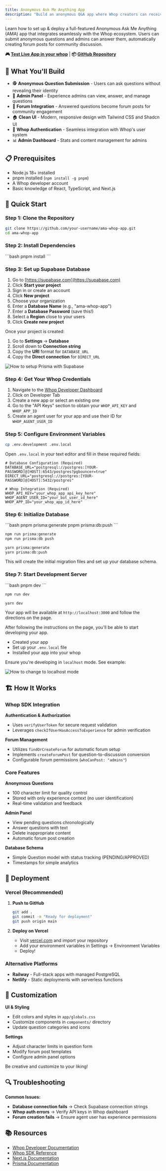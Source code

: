 ```yaml
---
title: Anonymous Ask Me Anything App
description: "Build an anonymous Q&A app where Whop creators can receive anonymous questions from their community members."
---
```


Learn how to set up & deploy a full-featured Anonymous Ask Me Anything (AMA) app that integrates seamlessly with the Whop ecosystem. Users can submit anonymous questions and admins can answer them, automatically creating forum posts for community discussion.

**🎮 [Test Live App in your whop](https://whop.com/apps/app_lAgURr4dDAesot/install/)** | **📦 [GitHub Repository](https://github.com/Yohanan-Negash/ama-whop-app)**

## 🎯 What You'll Build

- 🕵️ **Anonymous Question Submission** - Users can ask questions without revealing their identity
- 👑 **Admin Panel** - Experience admins can view, answer, and manage questions
- 📝 **Forum Integration** - Answered questions become forum posts for community engagement
- 🏠 **Clean UI** - Modern, responsive design with Tailwind CSS and Shadcn UI
- 🔐 **Whop Authentication** - Seamless integration with Whop's user system
- 📊 **Admin Dashboard** - Stats and content management for admins

## 📋 Prerequisites

- Node.js 18+ installed
- pnpm installed (`npm install -g pnpm`)
- A Whop developer account
- Basic knowledge of React, TypeScript, and Next.js

## 🚀 Quick Start

### Step 1: Clone the Repository

```bash
git clone https://github.com/your-username/ama-whop-app.git
cd ama-whop-app
```

### Step 2: Install Dependencies

<CodeGroup>
```bash
pnpm install
```
</CodeGroup>

### Step 3: Set up Supabase Database

1. Go to [https://supabase.com](https://supabase.com)
2. Click **Start your project**
3. Sign in or create an account
4. Click **New project**
5. Choose your organization
6. Enter a **Database Name** (e.g., "ama-whop-app")
7. Enter a **Database Password** (save this!)
8. Select a **Region** close to your users
9. Click **Create new project**

Once your project is created:
1. Go to **Settings** → **Database**
2. Scroll down to **Connection string**
3. Copy the **URI** format for `DATABASE_URL`
4. Copy the **Direct connection** for `DIRECT_URL`

<Frame>
  <img
    src="/how-to-videos/prisma-setup.gif"
    alt="How to setup Prisma with Supabase"
  />
</Frame>

### Step 4: Get Your Whop Credentials

1. Navigate to the [Whop Developer Dashboard](https://whop.com/dashboard)
2. Click on Developer Tab
3. Create a new app or select an existing one
4. Go to the "API Keys" section to obtain your `WHOP_API_KEY` and `WHOP_APP_ID`
5. Create an agent user for your app and use their ID for `WHOP_AGENT_USER_ID`

### Step 5: Configure Environment Variables

```bash
cp .env.development .env.local
```

Open `.env.local` in your text editor and fill in these required fields:

```env
# Database Configuration (Required)
DATABASE_URL="postgresql://postgres:[YOUR-PASSWORD]@[HOST]:6543/postgres?pgbouncer=true"
DIRECT_URL="postgresql://postgres:[YOUR-PASSWORD]@[HOST]:5432/postgres"

# Whop Integration (Required)
WHOP_API_KEY="your_whop_app_api_key_here"
WHOP_AGENT_USER_ID="your_bot_user_id_here"
WHOP_APP_ID="your_whop_app_id_here"
```

### Step 6: Initialize Database
<CodeGroup>
```bash
pnpm prisma:generate
pnpm prisma:db:push
```

```bash npm
npm run prisma:generate
npm run prisma:db push
```

```bash yarn
yarn prisma:generate
yarn prisma:db:push
```
</CodeGroup>


This will create the initial migration files and set up your database schema.

### Step 7: Start Development Server

<CodeGroup>
```bash
pnpm dev
```

```bash npm
npm run dev
```

```bash yarn
yarn dev
```
</CodeGroup>


Your app will be available at `http://localhost:3000` and follow the directions on the page.

After following the instructions on the page, you'll be able to start developing your app. 

- Created your app
- Set up your `.env.local` file
- Installed your app into your whop

Ensure you're developing in `localhost` mode. See example:

<Frame>
  <img
    src="/how-to-videos/change-to-localhost-mode.gif"
    alt="How to change to localhost mode"
  />
</Frame>

## 🏗️ How It Works

### Whop SDK Integration

**Authentication & Authorization**
- Uses `verifyUserToken` for secure request validation
- Leverages `checkIfUserHasAccessToExperience` for admin verification

**Forum Management**
- Utilizes `findOrCreateForum` for automatic forum setup
- Implements `createForumPost` for question-to-discussion conversion
- Configurable forum permissions (`whoCanPost: "admins"`)

### Core Features

**Anonymous Questions**
- 100 character limit for quality control
- Stored with only experience context (no user identification)
- Real-time validation and feedback

**Admin Panel**
- View pending questions chronologically
- Answer questions with text
- Delete inappropriate content
- Automatic forum post creation

**Database Schema**
- Simple Question model with status tracking (PENDING/APPROVED)
- Timestamps for simple analytics

## 🚀 Deployment

### Vercel (Recommended)

1. **Push to GitHub**
   ```bash
   git add .
   git commit -m "Ready for deployment"
   git push origin main
   ```

2. **Deploy on Vercel**
   - Visit [vercel.com](https://vercel.com) and import your repository
   - Add your environment variables in Settings → Environment Variables
   - Deploy!

### Alternative Platforms
- **Railway** - Full-stack apps with managed PostgreSQL
- **Netlify** - Static deployments with serverless functions

## 🔧 Customization

**UI & Styling**
- Edit colors and styles in `app/globals.css`
- Customize components in `components/` directory
- Update question categories and icons

**Settings**
- Adjust character limits in question form
- Modify forum post templates
- Configure admin panel options

Be creative and customize to your liking!

## 🔍 Troubleshooting

**Common Issues:**
- **Database connection fails** → Check Supabase connection strings
- **Whop auth errors** → Verify API keys in Whop dashboard
- **Forum creation fails** → Ensure agent user has experience permissions

## 📚 Resources
- [Whop Developer Documentation](https://dev.whop.com)
- [Whop SDK Reference](https://github.com/whopio/whop-sdk-ts)
- [Next.js Documentation](https://nextjs.org/docs)
- [Prisma Documentation](https://www.prisma.io/docs)